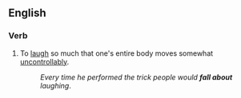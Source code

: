 ==English==

===Verb===
{{en-verb|inf=fall about|falls about|falling about|fell about|fell about}}

# To [[laugh]] so much that one's entire body moves somewhat [[uncontrollably]].
#:''Every time he performed the trick people would '''fall about''' laughing''.
